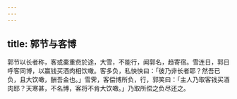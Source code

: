 ```yaml
---
---
---
```

title: 郭节与客博
---



郭节以长者称，客或橐重赀於途，大雪，不能行，闻郭名，趋寄宿。雪连日，郭日呼客同博，以赢钱买酒肉相饮噉。客多负，私怏怏曰：「彼乃非长者耶？然吾已负，且大饮噉，酬吾金也。」雪霁，客偿博所负，行，郭笑曰：「主人乃取客钱买酒肉耶？天寒甚，不名博，客将不肯大饮噉。」乃取所偿之负尽还之。